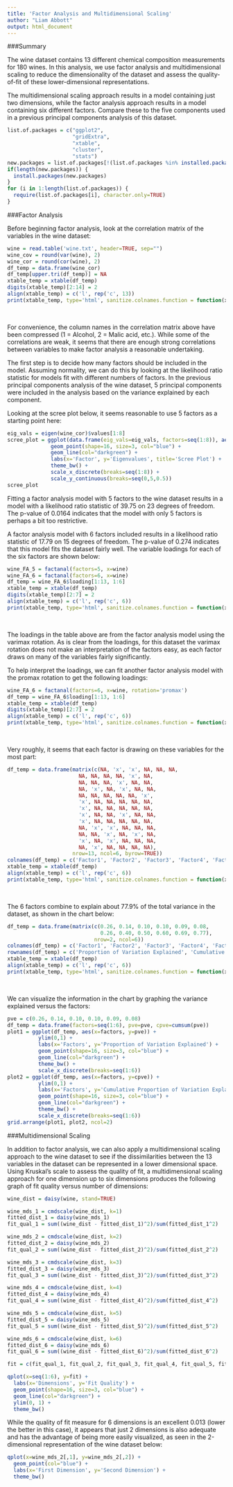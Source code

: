 ```yaml
---
title: 'Factor Analysis and Multidimensional Scaling'
author: "Liam Abbott"
output: html_document
---
```


###Summary  

The wine dataset contains 13 different chemical composition measurements for 180
wines. In this analysis, we use factor analysis and multidimensional scaling to reduce the
dimensionality of the dataset and assess the quality-of-fit of these lower-dimensional
representations.   

The multidimensional scaling approach results in a model containing
just two dimensions, while the factor analysis approach results in a model containing six
different factors. Compare these to the five components used in a previous principal
components analysis of this dataset.    

```r
list.of.packages = c("ggplot2",
                     "gridExtra",
                     "xtable",
                     "cluster",
                     "stats")
new.packages = list.of.packages[!(list.of.packages %in% installed.packages()[,"Package"])]
if(length(new.packages)) {
  install.packages(new.packages)
}
for (i in 1:length(list.of.packages)) {
  require(list.of.packages[i], character.only=TRUE)
}
```

###Factor Analysis  

Before beginning factor analysis, look at the correlation matrix of the variables in the
wine dataset:  

```r
wine = read.table('wine.txt', header=TRUE, sep="")
wine_cov = round(var(wine), 2)
wine_cor = round(cor(wine), 2)
df_temp = data.frame(wine_cor)
df_temp[upper.tri(df_temp)] = NA
xtable_temp = xtable(df_temp)
digits(xtable_temp)[2:14] = 2
align(xtable_temp) = c('l', rep('c', 13))
print(xtable_temp, type='html', sanitize.colnames.function = function(x) seq(1:13))
```

&nbsp;  

For convenience, the column names in the correlation matrix above have been
compressed (1 = Alcohol, 2 = Malic acid, etc.). While some of the correlations are weak,
it seems that there are enough strong correlations between variables to make factor
analysis a reasonable undertaking.  

The first step is to decide how many factors should be included in the model. Assuming
normality, we can do this by looking at the likelihood ratio statistic for models fit with
different numbers of factors. In the previous principal components analysis of the wine
dataset, 5 principal components were included in the analysis based on the variance
explained by each component.  

Looking at the scree plot below, it seems reasonable to use 5 factors as a starting point
here:  

```r
eig_vals = eigen(wine_cor)$values[1:8]
scree_plot = ggplot(data.frame(eig_vals=eig_vals, factors=seq(1:8)), aes(x=factors, y=eig_vals)) +
              geom_point(shape=16, size=3, col="blue") +
              geom_line(col="darkgreen") + 
              labs(x='Factor', y='Eigenvalues', title='Scree Plot') +
              theme_bw() +
              scale_x_discrete(breaks=seq(1:8)) +
              scale_y_continuous(breaks=seq(0,5,0.5))
scree_plot
```

Fitting a factor analysis model with 5 factors to the wine dataset results in a model with
a likelihood ratio statistic of 39.75 on 23 degrees of freedom. The p-value of 0.0164
indicates that the model with only 5 factors is perhaps a bit too restrictive.  

A factor analysis model with 6 factors included results in a likelihood ratio statistic of
17.79 on 15 degrees of freedom. The p-value of 0.274 indicates that this model fits the
dataset fairly well. The variable loadings for each of the six factors are shown below:  

```r
wine_FA_5 = factanal(factors=5, x=wine)
wine_FA_6 = factanal(factors=6, x=wine)
df_temp = wine_FA_6$loading[1:13, 1:6]
xtable_temp = xtable(df_temp)
digits(xtable_temp)[2:7] = 2
align(xtable_temp) = c('l', rep('c', 6))
print(xtable_temp, type='html', sanitize.colnames.function = function(x) gsub('r', 'r\ ', x))
```

&nbsp;  

The loadings in the table above are from the factor analysis model using the varimax
rotation. As is clear from the loadings, for this dataset the varimax rotation does not
make an interpretation of the factors easy, as each factor draws on many of the
variables fairly significantly.   

To help interpret the loadings, we can fit another factor
analysis model with the promax rotation to get the following loadings:  

```r
wine_FA_6 = factanal(factors=6, x=wine, rotation='promax')
df_temp = wine_FA_6$loading[1:13, 1:6]
xtable_temp = xtable(df_temp)
digits(xtable_temp)[2:7] = 2
align(xtable_temp) = c('l', rep('c', 6))
print(xtable_temp, type='html', sanitize.colnames.function = function(x) gsub('r', 'r\ ', x))
```

&nbsp;  

Very roughly, it seems that each factor is drawing on these variables for the most part:  

```r
df_temp = data.frame(matrix(c(NA, 'x', 'x', NA, NA, NA,
                       NA, NA, NA, NA, 'x', NA,
                       NA, NA, NA, 'x', NA, NA,
                       NA, 'x', NA, 'x', NA, NA,
                       NA, NA, NA, NA, NA, 'x',
                       'x', NA, NA, NA, NA, NA,
                       'x', NA, NA, NA, NA, NA,
                       'x', NA, NA, 'x', NA, NA,
                       'x', NA, NA, NA, NA, NA,
                       NA, 'x', 'x', NA, NA, NA,
                       NA, NA, 'x', NA, 'x', NA,
                       'x', NA, 'x', NA, NA, NA,
                       NA, 'x', NA, NA, NA, NA),
                     nrow=13, ncol=6, byrow=TRUE))
colnames(df_temp) = c('Factor1', 'Factor2', 'Factor3', 'Factor4', 'Factor5', 'Factor6')
xtable_temp = xtable(df_temp)
align(xtable_temp) = c('l', rep('c', 6))
print(xtable_temp, type='html', sanitize.colnames.function = function(x) gsub('r', 'r\ ', x))
```

&nbsp;  

The 6 factors combine to explain about 77.9% of the total variance in the dataset, as
shown in the chart below:  

```r
df_temp = data.frame(matrix(c(0.26, 0.14, 0.10, 0.10, 0.09, 0.08,
                              0.26, 0.40, 0.50, 0.60, 0.69, 0.77),
                            nrow=2, ncol=6))
colnames(df_temp) = c('Factor1', 'Factor2', 'Factor3', 'Factor4', 'Factor5', 'Factor6')
rownames(df_temp) = c('Proportion of Variation Explained', 'Cumulative Proportion of Variation Explained')
xtable_temp = xtable(df_temp)
align(xtable_temp) = c('l', rep('c', 6))
print(xtable_temp, type='html', sanitize.colnames.function = function(x) gsub('r', 'r\ ', x))
```

&nbsp;  

We can visualize the information in the chart by graphing the variance explained versus
the factors:  

```r
pve = c(0.26, 0.14, 0.10, 0.10, 0.09, 0.08)
df_temp = data.frame(factors=seq(1:6), pve=pve, cpve=cumsum(pve))
plot1 = ggplot(df_temp, aes(x=factors, y=pve)) +
          ylim(0,1) +
          labs(x='Factors', y='Proportion of Variation Explained') +
          geom_point(shape=16, size=3, col="blue") +
          geom_line(col="darkgreen") +
          theme_bw() +
          scale_x_discrete(breaks=seq(1:6))
plot2 = ggplot(df_temp, aes(x=factors, y=cpve)) +
          ylim(0,1) +
          labs(x='Factors', y='Cumulative Proportion of Variation Explained') +
          geom_point(shape=16, size=3, col="blue") +
          geom_line(col="darkgreen") +
          theme_bw() +
          scale_x_discrete(breaks=seq(1:6))
grid.arrange(plot1, plot2, ncol=2)
```


###Multidimensional Scaling  

In addition to factor analysis, we can also apply a multidimensional scaling approach to
the wine dataset to see if the dissimilarities between the 13 variables in the dataset can
be represented in a lower dimensional space. Using Kruskal’s scale to assess the quality
of fit, a multidimensional scaling approach for one dimension up to six dimensions
produces the following graph of fit quality versus number of dimensions:

```r
wine_dist = daisy(wine, stand=TRUE)

wine_mds_1 = cmdscale(wine_dist, k=1)
fitted_dist_1 = daisy(wine_mds_1)
fit_qual_1 = sum((wine_dist - fitted_dist_1)^2)/sum(fitted_dist_1^2)

wine_mds_2 = cmdscale(wine_dist, k=2)
fitted_dist_2 = daisy(wine_mds_2)
fit_qual_2 = sum((wine_dist - fitted_dist_2)^2)/sum(fitted_dist_2^2)

wine_mds_3 = cmdscale(wine_dist, k=3)
fitted_dist_3 = daisy(wine_mds_3)
fit_qual_3 = sum((wine_dist - fitted_dist_3)^2)/sum(fitted_dist_3^2)

wine_mds_4 = cmdscale(wine_dist, k=4)
fitted_dist_4 = daisy(wine_mds_4)
fit_qual_4 = sum((wine_dist - fitted_dist_4)^2)/sum(fitted_dist_4^2)

wine_mds_5 = cmdscale(wine_dist, k=5)
fitted_dist_5 = daisy(wine_mds_5)
fit_qual_5 = sum((wine_dist - fitted_dist_5)^2)/sum(fitted_dist_5^2)

wine_mds_6 = cmdscale(wine_dist, k=6)
fitted_dist_6 = daisy(wine_mds_6)
fit_qual_6 = sum((wine_dist - fitted_dist_6)^2)/sum(fitted_dist_6^2)

fit = c(fit_qual_1, fit_qual_2, fit_qual_3, fit_qual_4, fit_qual_5, fit_qual_6)

qplot(x=seq(1:6), y=fit) + 
  labs(x='Dimensions', y='Fit Quality') +
  geom_point(shape=16, size=3, col="blue") +
  geom_line(col="darkgreen") +
  ylim(0, 1) +
  theme_bw()
```

While the quality of fit measure for 6 dimensions is an excellent 0.013 (lower the better in this case), 
it appears that just 2 dimensions is also adequate and has the advantage of being more easily visualized, 
as seen in the 2-dimensional representation of the wine dataset below:  

```r
qplot(x=wine_mds_2[,1], y=wine_mds_2[,2]) +
  geom_point(col="blue") +
  labs(x='First Dimension', y='Second Dimension') +
  theme_bw()
```
